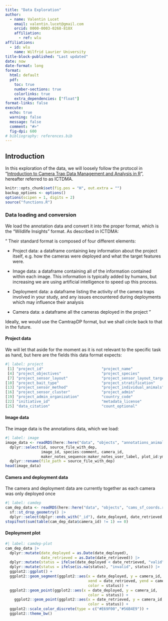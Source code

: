 ```yaml
---
title: "Data Exploration"
author:
  - name: Valentin Lucet
    email: valentin.lucet@gmail.com
    orcid: 0000-0003-0268-818X
    affiliation: 
      - ref: wlu
affiliations:
  - id: wlu
    name: Wilfrid Laurier University
title-block-published: "Last updated"  
date: now
date-format: long
format:
  html: default
  pdf:
    toc: true
    number-sections: true
    colorlinks: true
    extra_dependencies: ["float"]
format-links: false
execute:
  echo: true
  warning: false
  message: false
  comment: "#>"
  fig-dpi: 600
# bibliography: references.bib
---
```


## Introduction

In this exploration of the data, we will loosely follow the protocol in "[Introduction to Camera Trap Data Management and Analysis in R](https://wildcolab.github.io/Introduction-to-Camera-Trap-Data-Management-and-Analysis-in-R/index.html)", hereafter referred to as ICTDMA.

```r
knitr::opts_chunk$set(fig.pos = "H", out.extra = "")
backup_options <- options()
options(scipen = 1, digits = 2)
source("functions.R")
```

### Data loading and conversion

We load the annotation data and convert it into the proper format, which is the "Wildlife Insights" format. As described in ICTDMA:

" Their standard format is composed of four different elements:

-   Project data: a dataframe containing key information about the project itself, e.g. how the cameras were deployed and what the target features were.

-   Image data: a dataframe containing all of the information contained within each image. This information is typically added by humans, but increasing we are using artificial intelligence to speed up this process.

-   Deployment data: a dataframe listing the activity of the camera traps involved in your study, and any issues encountered during deployments which may influence their analysis

-   Camera data: a dataframe all the cameras deployed in the project "

Ideally, we would use the CamtrapDP format, but we shall circle back to that in the future.

#### Project data

We will let that aside for the moment as it is not relevant to the specific task as hand, but here are the fields this data format expects:

```r
#| label: project
 [1] "project_id"                          "project_name"                        "project_short_name"                 
 [4] "project_objectives"                  "project_species"                     "project_species_individual"         
 [7] "project_sensor_layout"               "project_sensor_layout_targeted_type" "project_bait_use"                   
[10] "project_bait_type"                   "project_stratification"              "project_stratification_type"        
[13] "project_sensor_method"               "project_individual_animals"          "project_blank_images"               
[16] "project_sensor_cluster"              "project_admin"                       "project_admin_email"                
[19] "project_admin_organization"          "country_code"                        "embargo"                            
[22] "initiative_id"                       "metadata_license"                    "image_license"                      
[25] "data_citation"                       "count_optional"                      "project_type
```

#### Image data

The image data is the annotations data, which we load:

```r
#| label: image
image_data <- readRDS(here::here("data", "objects", "annotations_animals.rds")) |> 
  dplyr::select(id, source_file_with_dep,
                image_id, species:comment, camera_id,
                maker_notes_sequence:maker_notes_user_label, plot_id:ymd) |> 
  dplyr::rename(file_path = source_file_with_dep)
head(image_data)
```

#### Camera and deployment data

The camera and deployment data are currently together as each camera was only deployed once

```r
#| label: camdep
cam_dep_data <- readRDS(here::here("data", "objects", "cams_sf_coords.rds")) |> 
  sf::st_drop_geometry() |> 
  dplyr::select(dplyr::ends_with("_id"), date_deployed, date_retrieved, longitude, latitude)
stopifnot(sum(table(cam_dep_data$camera_id) != 1) == 0)
```

#### Deployment plot

```r
#| label: camdep-plot
cam_dep_data |> 
  dplyr::mutate(date_deployed = as.Date(date_deployed),
                date_retrieved = as.Date(date_retrieved)) |> 
  dplyr::mutate(status = ifelse(date_deployed < date_retrieved, "valid", "invalid")) |> 
  dplyr::mutate(status = ifelse(is.na(status), "invalid", status)) |> 
  ggplot2::ggplot() +
  ggplot2::geom_segment(ggplot2::aes(x = date_deployed, y = camera_id, 
                                     xend = date_retrieved, yend = camera_id,
                                     color = status)) +
  ggplot2::geom_point(ggplot2::aes(x = date_deployed, y = camera_id, 
                                     color = status)) + 
    ggplot2::geom_point(ggplot2::aes(x = date_retrieved, y = camera_id, 
                                     color = status)) + 
  ggplot2::scale_color_discrete(type = c("#E69F00","#56B4E9")) +
  ggplot2::theme_bw()
```

